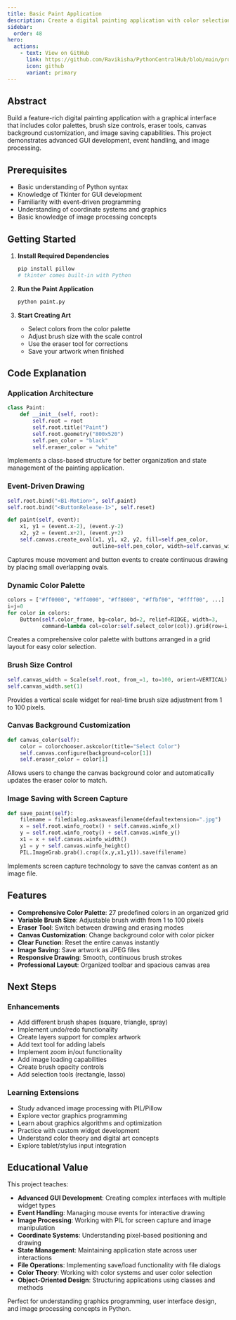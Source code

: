 ```yaml
---
title: Basic Paint Application
description: Create a digital painting application with color selection, brush tools, and save functionality using Tkinter and PIL
sidebar:
  order: 48
hero:
  actions:
    - text: View on GitHub
      link: https://github.com/Ravikisha/PythonCentralHub/blob/main/projects/beginners/paint.py
      icon: github
      variant: primary
---
```


## Abstract

Build a feature-rich digital painting application with a graphical interface that includes color palettes, brush size controls, eraser tools, canvas background customization, and image saving capabilities. This project demonstrates advanced GUI development, event handling, and image processing.

## Prerequisites

- Basic understanding of Python syntax
- Knowledge of Tkinter for GUI development
- Familiarity with event-driven programming
- Understanding of coordinate systems and graphics
- Basic knowledge of image processing concepts

## Getting Started

<Steps>

1. **Install Required Dependencies**
   ```bash
   pip install pillow
   # tkinter comes built-in with Python
   ```

2. **Run the Paint Application**
   ```bash
   python paint.py
   ```

3. **Start Creating Art**
   - Select colors from the color palette
   - Adjust brush size with the scale control
   - Use the eraser tool for corrections
   - Save your artwork when finished

</Steps>

## Code Explanation

### Application Architecture
```python
class Paint:
    def __init__(self, root):
        self.root = root
        self.root.title("Paint")
        self.root.geometry("800x520")
        self.pen_color = "black"
        self.eraser_color = "white"
```

Implements a class-based structure for better organization and state management of the painting application.

### Event-Driven Drawing
```python
self.root.bind("<B1-Motion>", self.paint)
self.root.bind("<ButtonRelease-1>", self.reset)

def paint(self, event):
    x1, y1 = (event.x-2), (event.y-2)
    x2, y2 = (event.x+2), (event.y+2)
    self.canvas.create_oval(x1, y1, x2, y2, fill=self.pen_color, 
                           outline=self.pen_color, width=self.canvas_width.get())
```

Captures mouse movement and button events to create continuous drawing by placing small overlapping ovals.

### Dynamic Color Palette
```python
colors = ["#ff0000", "#ff4000", "#ff8000", "#ffbf00", "#ffff00", ...]
i=j=0
for color in colors:
    Button(self.color_frame, bg=color, bd=2, relief=RIDGE, width=3, 
           command=lambda col=color:self.select_color(col)).grid(row=i, column=j)
```

Creates a comprehensive color palette with buttons arranged in a grid layout for easy color selection.

### Brush Size Control
```python
self.canvas_width = Scale(self.root, from_=1, to=100, orient=VERTICAL)
self.canvas_width.set(1)
```

Provides a vertical scale widget for real-time brush size adjustment from 1 to 100 pixels.

### Canvas Background Customization
```python
def canvas_color(self):
    color = colorchooser.askcolor(title="Select Color")
    self.canvas.configure(background=color[1])
    self.eraser_color = color[1]
```

Allows users to change the canvas background color and automatically updates the eraser color to match.

### Image Saving with Screen Capture
```python
def save_paint(self):
    filename = filedialog.asksaveasfilename(defaultextension=".jpg")
    x = self.root.winfo_rootx() + self.canvas.winfo_x()
    y = self.root.winfo_rooty() + self.canvas.winfo_y()
    x1 = x + self.canvas.winfo_width()
    y1 = y + self.canvas.winfo_height()
    PIL.ImageGrab.grab().crop((x,y,x1,y1)).save(filename)
```

Implements screen capture technology to save the canvas content as an image file.

## Features

- **Comprehensive Color Palette**: 27 predefined colors in an organized grid
- **Variable Brush Size**: Adjustable brush width from 1 to 100 pixels
- **Eraser Tool**: Switch between drawing and erasing modes
- **Canvas Customization**: Change background color with color picker
- **Clear Function**: Reset the entire canvas instantly
- **Image Saving**: Save artwork as JPEG files
- **Responsive Drawing**: Smooth, continuous brush strokes
- **Professional Layout**: Organized toolbar and spacious canvas area

## Next Steps

### Enhancements
- Add different brush shapes (square, triangle, spray)
- Implement undo/redo functionality
- Create layers support for complex artwork
- Add text tool for adding labels
- Implement zoom in/out functionality
- Add image loading capabilities
- Create brush opacity controls
- Add selection tools (rectangle, lasso)

### Learning Extensions
- Study advanced image processing with PIL/Pillow
- Explore vector graphics programming
- Learn about graphics algorithms and optimization
- Practice with custom widget development
- Understand color theory and digital art concepts
- Explore tablet/stylus input integration

## Educational Value

This project teaches:
- **Advanced GUI Development**: Creating complex interfaces with multiple widget types
- **Event Handling**: Managing mouse events for interactive drawing
- **Image Processing**: Working with PIL for screen capture and image manipulation
- **Coordinate Systems**: Understanding pixel-based positioning and drawing
- **State Management**: Maintaining application state across user interactions
- **File Operations**: Implementing save/load functionality with file dialogs
- **Color Theory**: Working with color systems and user color selection
- **Object-Oriented Design**: Structuring applications using classes and methods

Perfect for understanding graphics programming, user interface design, and image processing concepts in Python.
